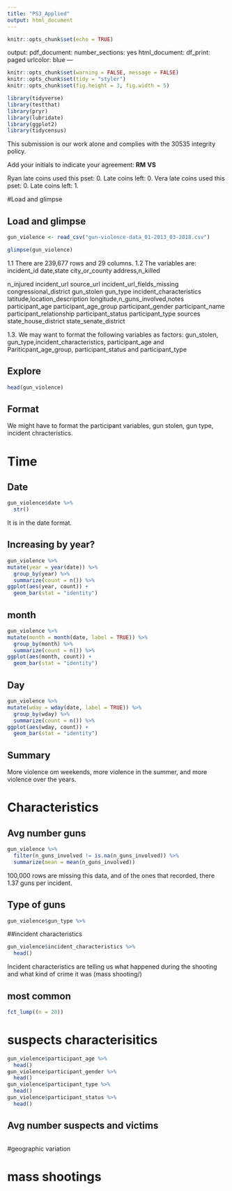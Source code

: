 ```yaml
---
title: "PS3_Applied"
output: html_document
---
```


```r
knitr::opts_chunk$set(echo = TRUE)
```

output: 
  pdf_document:
    number_sections: yes
  html_document:
    df_print: paged
urlcolor: blue
---
```r
knitr::opts_chunk$set(warning = FALSE, message = FALSE)
knitr::opts_chunk$set(tidy = "styler")
knitr::opts_chunk$set(fig.height = 3, fig.width = 5)
```


```r
library(tidyverse)
library(testthat)
library(pryr)
library(lubridate)
library(ggplot2)
library(tidycensus)
```

This submission is our work alone and complies with the 30535 integrity policy.

Add your initials to indicate your agreement: **RM** **VS**

Ryan late coins used this pset: 0. Late coins left: 0. 
Vera late coins used this pset: 0. Late coins left: 1. 

#Load and glimpse

## Load and glimpse
```r
gun_violence <- read_csv("gun-violence-data_01-2013_03-2018.csv")

glimpse(gun_violence)
```
1.1 There are 239,677 rows and 29 columns.
1.2 The variables are: 
incident_id
date,state
city_or_county
address,n_killed

n_injured
incident_url
source_url
incident_url_fields_missing
congressional_district
gun_stolen
gun_type
incident_characteristics
latitude,location_description
longitude,n_guns_involved,notes
participant_age
participant_age_group
participant_gender
participant_name
participant_relationship
participant_status
participant_type
sources
state_house_district
state_senate_district	

1.3. 
We may want to format the following variables as factors: gun_stolen, gun_type,incident_characteristics, participant_age and Pariticpant_age_group, participant_status and participant_type




## Explore
```r
head(gun_violence)
```



## Format

We might have to format the participant variables, gun stolen, gun type, incident chracteristics.


# Time

## Date
```r
gun_violence$date %>% 
  str()
```
It is in the date format.

## Increasing by year?

```r
gun_violence %>% 
mutate(year = year(date)) %>% 
  group_by(year) %>% 
  summarize(count = n()) %>% 
ggplot(aes(year, count)) +
  geom_bar(stat = "identity")
```

## month

```r
gun_violence %>% 
mutate(month = month(date, label = TRUE)) %>% 
  group_by(month) %>% 
  summarize(count = n()) %>% 
ggplot(aes(month, count)) +
  geom_bar(stat = "identity")
```

## Day

```r
gun_violence %>% 
mutate(wday = wday(date, label = TRUE)) %>% 
  group_by(wday) %>% 
  summarize(count = n()) %>% 
ggplot(aes(wday, count)) +
  geom_bar(stat = "identity")
```

## Summary

More violence om weekends, more violence in the summer, and more violence over the years.


# Characteristics

## Avg number guns
```r
gun_violence %>% 
  filter(n_guns_involved != is.na(n_guns_involved)) %>% 
  summarize(mean = mean(n_guns_involved))
```
100,000 rows are missing this data, and of the ones that recorded, there 1.37 guns per incident.

## Type of guns

```r
gun_violence$gun_type %>% 
```


##incident characteristics

```r
gun_violence$incident_characteristics %>% 
  head()
```
Incident characteristics are telling us what happened during the shooting and what kind of crime it was (mass shooting/)

## most common
```r
fct_lump((n = 20))
```



# suspects characterisitics

```r

gun_violence$participant_age %>% 
  head()
gun_violence$participant_gender %>% 
  head()
gun_violence$participant_type %>% 
  head()
gun_violence$participant_status %>% 
  head()
```
## Avg number suspects and victims
```r

```



#geographic variation

# mass shootings

